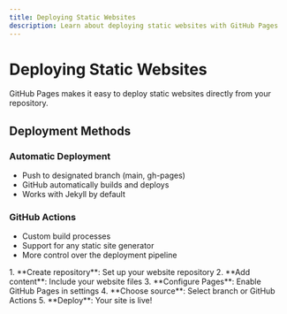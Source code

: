```yaml
---
title: Deploying Static Websites
description: Learn about deploying static websites with GitHub Pages
---
```


# Deploying Static Websites

GitHub Pages makes it easy to deploy static websites directly from your repository.

## Deployment Methods

### Automatic Deployment
- Push to designated branch (main, gh-pages)
- GitHub automatically builds and deploys
- Works with Jekyll by default

### GitHub Actions
- Custom build processes
- Support for any static site generator
- More control over the deployment pipeline

<Steps>
1. **Create repository**: Set up your website repository
2. **Add content**: Include your website files
3. **Configure Pages**: Enable GitHub Pages in settings
4. **Choose source**: Select branch or GitHub Actions
5. **Deploy**: Your site is live!
</Steps>
